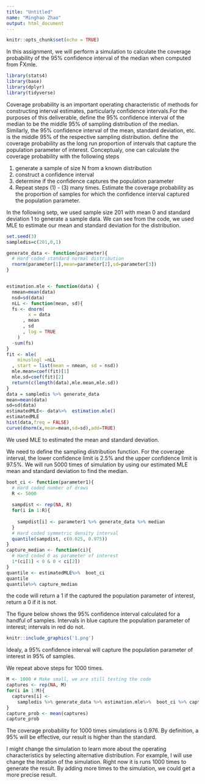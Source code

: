 ```yaml
---
title: "Untitled"
name: "Minghao Zhao"
output: html_document
---
```


```r
knitr::opts_chunk$set(echo = TRUE)
```
In this assignment, we will perform a simulation to calculate the coverage probability of the 95% confidence interval of the median when computed from F̂Xmle.

```r
library(stats4)
library(base)
library(dplyr)
library(tidyverse)
```
Coverage probability is an important operating characteristic of methods for constructing interval estimates, particularly confidence intervals.For the purposes of this deliverable, define the 95% confidence interval of the median to be the middle 95% of sampling distribution of the median. Similarly, the 95% confidence interval of the mean, standard deviation, etc. is the middle 95% of the respective sampling distribution. define the coverage probability as the long run proportion of intervals that capture the population parameter of interest. Conceptualy, one can calculate the coverage probability with the following steps

1. generate a sample of size N from a known distribution
2. construct a confidence interval
3. determine if the confidence captures the population parameter
4. Repeat steps (1) - (3) many times. Estimate the coverage probability as the proportion of samples for which the confidence interval captured the population parameter.

In the following setp, we used sample size 201 with mean 0 and standard deviation 1 to generate a sample data. We can see from the code, we used MLE to estimate our mean and standard deviation for the distribution. 
```r
set.seed(3)
sampledis=c(201,0,1)

generate_data <- function(parameter){ 
  # Hard coded standard normal distribution
  rnorm(parameter[1],mean=parameter[2],sd=parameter[3]) 
}


estimation.mle <- function(data) {
  nmean=mean(data)
  nsd=sd(data)
  nLL <- function(mean, sd){
  fs <- dnorm(
        x = data
      , mean 
      , sd 
      , log = TRUE
    ) 
  -sum(fs)
}
fit <- mle(
    minuslogl =nLL
  , start = list(mean = nmean, sd = nsd))
  mle.mean=coef(fit)[1]
  mle.sd=coef(fit)[2]
  return(c(length(data),mle.mean,mle.sd))
}
data = sampledis %>% generate_data
mean=mean(data)
sd=sd(data)
estimatedMLE<- data%>%  estimation.mle()
estimatedMLE
hist(data,freq = FALSE)
curve(dnorm(x,mean=mean,sd=sd),add=TRUE)

```

We used MLE to estimated the mean and standard deviation. 

We need to define the sampling distribution function. For the coverage interval, the lower confidence limit is 2.5% and the upper confidence limit is 97.5%. We will run 5000 times of simulation by using our estimated MLE mean and standard deviation to find the median. 
```r
boot_ci <- function(parameter1){
  # Hard coded number of draws
  R <- 5000
  
  sampdist <- rep(NA, R)
  for(i in 1:R){
    
    sampdist[i] <- parameter1 %>% generate_data %>% median
  }
  # Hard coded symmetric density interval
  quantile(sampdist, c(0.025, 0.975))
}
capture_median <- function(ci){
  # Hard coded 0 as parameter of interest
  1*(ci[1] < 0 & 0 < ci[2])
}
quantile <- estimatedMLE%>%  boot_ci 
quantile
quantile%>% capture_median
```
the code will return a 1 if the captured the population parameter of interest, return a 0 if it is not. 

The figure below shows the 95% confidence interval calculated for a handful of samples. Intervals in blue capture the population parameter of interest; intervals in red do not.
```r

knitr::include_graphics('1.png')
```

Idealy, a 95% confidence interval will capture the population parameter of interest in 95% of samples.

We repeat above steps for 1000 times. 
```r
M <- 1000 # Make small, we are still testing the code
captures <- rep(NA, M)
for(i in 1:M){
  captures[i] <- 
    sampledis %>% generate_data %>% estimation.mle%>%  boot_ci %>% capture_median
}
capture_prob <- mean(captures)
capture_prob
```
The coverage probability for 1000 times simulations is 0.976. By definition, a 95% will be effective, our result is higher than the standard. 

I might change the simulation to learn more about the operating characteristics by selecting alternative distribution. For example, I will use change the iteration of the simulation. Right now it is runs 1000 times to generate the result. By adding more times to the simulation, we could get a more precise result. 



